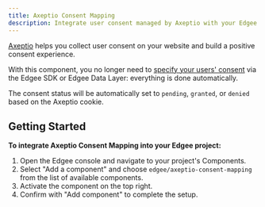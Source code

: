```yaml
---
title: Axeptio Consent Mapping
description: Integrate user consent managed by Axeptio with your Edgee components.
---
```



<EdgeeSdk />

[Axeptio](https://www.axept.io) helps you collect user consent on your website and build a positive consent experience.

With this component, you no longer need to [specify your users' consent](/introduction/consent)
via the Edgee SDK or Edgee Data Layer: everything is done automatically.

The consent status will be automatically set to `pending`, `granted`, or `denied` based on the Axeptio cookie.

## Getting Started

**To integrate Axeptio Consent Mapping into your Edgee project:**

1. Open the Edgee console and navigate to your project's Components.
2. Select "Add a component" and choose `edgee/axeptio-consent-mapping` from the list of available components.
3. Activate the component on the top right.
4. Confirm with "Add component" to complete the setup.
